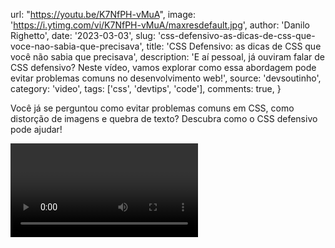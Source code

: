 
  url: "https://youtu.be/K7NfPH-vMuA",
  image: 'https://i.ytimg.com/vi/K7NfPH-vMuA/maxresdefault.jpg',
  author: 'Danilo Righetto',
  date: '2023-03-03',
  slug: 'css-defensivo-as-dicas-de-css-que-voce-nao-sabia-que-precisava',
  title: 'CSS Defensivo: as dicas de CSS que você não sabia que precisava',
  description: 'E aí pessoal, já ouviram falar de CSS defensivo? Neste vídeo, vamos explorar como essa abordagem pode evitar problemas comuns no desenvolvimento web!',
  source: 'devsoutinho',
  category: 'video',
  tags: ['css', 'devtips', 'code'],
  comments: true,
}


Você já se perguntou como evitar problemas comuns em CSS, como distorção de imagens e quebra de texto? Descubra como o CSS defensivo pode ajudar!

<Video videoId="K7NfPH-vMuA" youtube />

---

- YouTube - Link para assistir direto e compartilhar: https://youtu.be/K7NfPH-vMuA

---

## Links do vídeo

- https://defensivecss.dev/